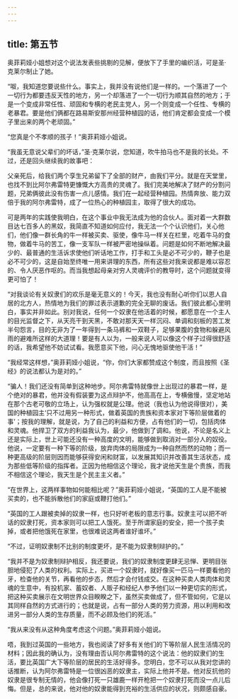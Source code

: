 ```yaml
---
---
---
```

title: 第五节
---




奥菲莉娅小姐想对这个说法发表些挑剔的见解，便放下了手里的编织活，可是圣·克莱尔制止了她。

“呶，我知道您要说些什么。事实上，我并没有说他们是一样的。一个落进了一个一切行为都要违反天性的地方，另一个却落进了一个一切行为顺其自然的地方；于是一个变成非常任性、顽固和专横的老民主党人，另一个则变成一个任性、专横的老暴君。要是他们俩都在路易斯安那州经营种植园的话，他们肯定都会变成一个模子里出来的两个老顽固。”

“您真是个不孝顺的孩子！”奥菲莉娅小姐说。

“我虽无意说父辈们的坏话，”圣·克莱尔说，您知道，吹牛拍马也不是我的长处。不过，还是回头继续我的故事吧：

父亲死后，给我们两个孪生兄弟留下了全部的财产，由我们平分。就是在天堂里，也找不到比阿尔弗雷特更慷慨大方高贵的灵魂了。我们完美地解决了财产的分割问题，兄弟俩彼此没有伤害一点儿感情。我们在一起经营种植园。热情奔放、能力双倍于我的阿尔弗雷特，成了一位热心的种植园主，取得了很大的成功。

可是两年的实践使我明白，在这个事业中我无法成为他的合伙人。面对着一大群数目达七百多人的黑奴，我简直不知道如何应付，我无法一个个认识他们，关心他们，他们像一群长角的牛一样被买卖、驱使，像牛马一样关在栏里，吃着牛马的食物，做着牛马的苦工，像一支军队一样被严密地操纵着。问题是如何不断地解决最少的、最普通的生活诉求使他们听话地工作，打手和工头是必不可少的，鞭子也是必不可少的，这是自始至终唯一用来讲理的东西，所有这些对我来说都是难以容忍的、令人厌恶作呕的。而当我想起母亲对穷人灵魂评价的教导时，这个问题就变得更可怕了！

“对我谈论有关奴隶们的欢乐是毫无意义的！今天，我也没有耐心听你们以恩人自居的北方人，热情地为我们的罪过表示道歉的完全无聊的废话。我们彼此都心里明白，事实并非如此。别对我说，任何一个奴隶在他活着的时候，都愿意在一个主人的目光监督之下，从天亮干到天黑，不敢对那天天一样沉闷、单调和刻板的苦工发半句怨言，目的无非为了一年得到一条马裤和一双鞋子，足够果腹的食物和躲避风雨的避难所这样的大道理！要是有人以为，一般来说人可以像这个样子过得很舒适的话，我希望他不妨试试看。我愿意买下他，问心无愧地驱使他干活！”

“我经常这样想，”奥菲莉娅小姐说，“你，你们大家都赞成这个制度，而且按照《圣经》的说法都认为是对的。”

“骗人！我们还没有简单到这种地步。阿尔弗雷特就像世上出现过的暴君一样，是个绝对的暴君，他并没有假装要为这点辩护不，他高高在上，专横傲慢，坚定地站在那个古老可敬的立场上，认为强权就是公理。他说（我也认为他说得很对），美国的种植园主‘只不过用另一种形式，做着英国的贵族和资本家对下等阶层做着的事’；按我的理解，就是说，为了自己的利益和方便，占有他们的一切，包括肉体和灵魂。他捍卫了双方的利益我认为，最少，他做到了调和。他说，不论是名义上还是实际上，世上可能还没有一种高度的文明，能够做到取消对一部分人的奴役。他说，一定要有一种下等的阶级，放弃肉体的局限成为一种自然而然的动物；而一种更高级的阶层则因而能够获得安闲和财富，以发展其知识并改善其生活状态，成为那些低等阶级的指挥者。正因为他相信这个理论，我才说他天生是个贵族，而我不相信这个理论，我天生是个民主主义者。”

“在世界上，这两样事物如何能相比呢？”奥菲莉娅小姐说，“英国的工人是不能被买卖的，也不能拆散他们的家庭或鞭打他们。”

“英国的工人跟被卖掉的奴隶一样，也只好听老板的意志行事。奴隶主可以把不听话的奴隶打死，资本家则可以把工人饿死。至于所谓家庭的安全，把一个孩子卖掉，或者把他饿死在家里，也很难说这两者谁好谁坏。”

“不过，证明奴隶制不比别的制度更坏，是不能为奴隶制辩护的。”

“我并不是为奴隶制辩护相反，我还要说，我们的奴隶制度更肆无忌惮、更明目张胆地侵犯了人类的权利。实际上，买进一个奴隶时，就好像买一匹马一样要看他的牙，检查他的关节，再看他的步态，然后才会付钱成交。在这种买卖人类肉体和灵魂的生意中，有投机家、蓄奴者、人贩子和经纪人参予他们以一种更切实的形式，把这种买卖展示在文明世界众目睽睽之下，虽然买卖做成了，但不管如何，它是以其同样自然的方式进行的；也就是说，占有一部分人类的劳力资源，用以利用和改进另一部分人类的生存质量，而不必顾及他们的死活。”

“我从来没有从这种角度考虑这个问题。”奥菲莉娅小姐说。

唔，我到过英国的一些地方，我也阅读了好多有关他们的下等阶层人民生活情况的材料；因此我的确认为，没有理由否认阿尔弗雷特的这个说法：他的奴隶们的生活，要比英国广大下等阶层的居民的生活好得多。您明白，您不可以从我对您讲的话推断，认为阿尔弗雷特是一位很凶恶的奴隶主，实际上他并不是。他对反抗他的奴隶是很专制无情的，他会像打死一只雄鹿一样开枪把一个奴隶打死而没一点儿后悔。但是，总的来说，他对他的奴隶能得到充裕的生活供应的状况，则颇感自豪。